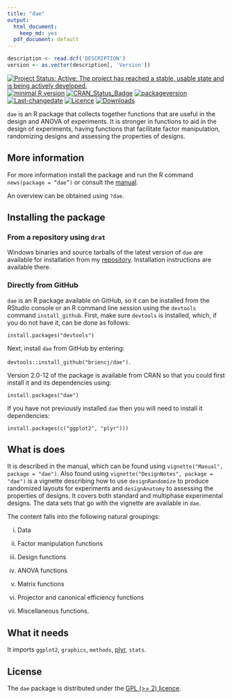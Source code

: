 ```yaml
---
title: "dae"
output:
  html_document:
    keep_md: yes
  pdf_document: default
---
```



```r
description <- read.dcf('DESCRIPTION')
version <- as.vector(description[, 'Version'])
```

[![Project Status: Active:  The project has reached a stable, usable state and is being actively developed.](http://www.repostatus.org/badges/latest/active.svg)](http://www.repostatus.org/#active)
[![minimal R version](https://img.shields.io/badge/R%3E%3D-2.10.0-6666ff.svg)](https://cran.r-project.org/)
[![CRAN_Status_Badge](http://www.r-pkg.org/badges/version/dae)](https://cran.r-project.org/package=dae)
[![packageversion](https://img.shields.io/badge/Package%20version-`r gsub('-', '--', version)`-orange.svg?style=flat-square)](/commits/master)
[![Last-changedate](https://img.shields.io/badge/last%20change-`r gsub('-', '--', Sys.Date())`-yellowgreen.svg)](/commits/master)
[![Licence](https://img.shields.io/badge/license-GPL%20(%3E%3D2)-green.svg)](http://choosealicense.com/licenses/gpl-2.0/)
[![Downloads](https://cranlogs.r-pkg.org/badges/last-week/dae)](commits/master)


`dae` is an R package that collects together functions that are useful in the design and ANOVA of experiments. It is stronger in functions to aid in the design of experiments, having functions that facilitate factor manipulation, randomizing designs and assessing the properties of designs.

## More information

For more information install the package and run the R command `news(package = “dae”)` or consult the [manual](./vignettes/dae-manual.pdf). 

An overview can be obtained using `?dae`. 

## Installing the package

### From a repository using `drat`

Windows binaries and source tarballs of the latest version of `dae` are available for installation from my [repository](http://chris.brien.name/rpackages). Installation instructions are available there.

### Directly from  GitHub

`dae` is an R package available on GitHub, so it can be installed from the RStudio console or an R command line session using the `devtools` command `install_github`. First, make sure `devtools` is installed, which, if you do not have it, can be done as follows:

`install.packages("devtools")`

Next, install `dae` from GitHub by entering:

`devtools::install_github("briencj/dae")`.

Version 2.0-12 of the package is available from CRAN so that you could first install it and its dependencies using:

`install.packages("dae")`


If you have not previously installed `dae` then you will need to install it dependencies:

`install.packages(c("ggplot2", "plyr")))`

## What is does

It is described in the manual, which can be found using `vignette("Manual", package = "dae")`. Also found using `vignette("DesignNotes", package = "dae")` is a vignette describing how to use `designRandomize` to produce randomized layouts for experiments and `designAnatomy` to assessing the properties of designs. It covers both standard and multiphase experimental designs. The data sets that go with the vignette are available in `dae`.

The content falls into the following natural groupings: 

(i) Data 

(ii) Factor manipulation functions

(iii) Design functions

(iv) ANOVA functions

(v) Matrix functions

(vi) Projector and canonical efficiency functions

(vii) Miscellaneous functions.

## What it needs  
  
It imports `ggplot2`, `graphics`, `methods`, [plyr](<https://CRAN.R-project.org/package=plyr>), `stats`.

## License

The `dae` package is distributed under the [GPL (>= 2) licence](<https://opensource.org/licenses/GPL-2.0>).
